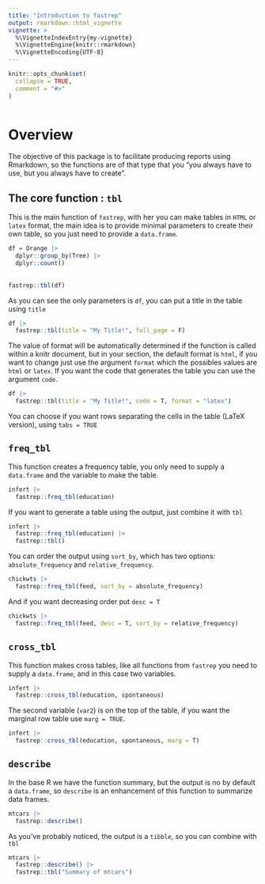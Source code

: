 ```yaml
---
title: "Introduction to fastrep"
output: rmarkdown::html_vignette
vignette: >
  %\VignetteIndexEntry{my-vignette}
  %\VignetteEngine{knitr::rmarkdown}
  %\VignetteEncoding{UTF-8}
---
```


```r
knitr::opts_chunk$set(
  collapse = TRUE,
  comment = "#>"
)
```

```r

```
# Overview
The objective of this package is to facilitate producing reports using Rmarkdown, so the functions are of that type that you "you always have to use, but you always have to create".

## The core function : `tbl`
This is the main function of `fastrep`, with her you can make tables in `HTML` or `latex` format, the main idea is to provide minimal parameters to create their own table, so you just need to provide a `data.frame`. 

```r
df = Orange |> 
  dplyr::group_by(Tree) |> 
  dplyr::count() 
  
  
fastrep::tbl(df)
```
As you can see the only parameters is `df`, you can put  a title in the table using
`title`

```r
df |> 
  fastrep::tbl(title = "My Title!", full_page = F)
```
The value of format will be automatically determined if the function is called within a knitr document, but in your section, the default format is `html`, if you want to change just use the argument `format` which the possibles values are `html` or `latex`. If you want the code that generates the table you can use the argument `code`. 
```r
df |> 
  fastrep::tbl(title = "My Title!", code = T, format = "latex")
```

You can choose if you want rows separating the cells in the table 
(LaTeX version), using 
`tabs = TRUE` 

## `freq_tbl`
This function creates a frequency table, you only need to supply a `data.frame` and the variable to make the table.

```r
infert |> 
  fastrep::freq_tbl(education)
```
If you want to generate a table using the output, just combine it with `tbl`


```r
infert |> 
  fastrep::freq_tbl(education) |> 
  fastrep::tbl()
```
You can order the output using `sort_by`, which has two options: `absolute_frequency` and `relative_frequency`.

```r
chickwts |> 
  fastrep::freq_tbl(feed, sort_by = absolute_frequency)
```
And if you want decreasing order put `desc = T`
```r
chickwts |> 
  fastrep::freq_tbl(feed, desc = T, sort_by = relative_frequency)
```



## `cross_tbl`
This function makes cross tables, like all functions from `fastrep` you need to supply a `data.frame`, and in this case two variables.
```r
infert |> 
  fastrep::cross_tbl(education, spontaneous)
```
The second variable (`var2`) is on the top of the table, if you want the marginal row table use `marg = TRUE`.

```r
infert |> 
  fastrep::cross_tbl(education, spontaneous, marg = T)
```



## `describe`
In the base R we have the function summary, but the output is no by default
a `data.frame`, so `describe` is an enhancement of this function
to summarize data frames.


```r
mtcars |> 
  fastrep::describe()
```

As you've probably noticed, the output is a `tibble`, so you can combine with `tbl`

```r
mtcars |> 
  fastrep::describe() |> 
  fastrep::tbl("Summary of mtcars")
```


